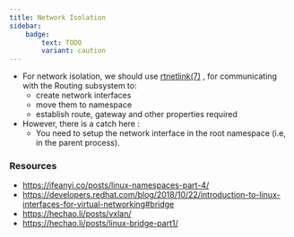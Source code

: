 ```yaml
---
title: Network Isolation
sidebar:
    badge:
        text: TODO
        variant: caution
---
```


- For network isolation, we should use [rtnetlink(7)](https://man7.org/linux/man-pages/man7/rtnetlink.7.html) , for communicating with the Routing subsystem to:
    - create network interfaces
    - move them to namespace
    - establish route, gateway and other properties required
- However, there is a catch here :
    - You need to setup the network interface in the root namespace (i.e, in the parent process).

### Resources

- https://ifeanyi.co/posts/linux-namespaces-part-4/
- https://developers.redhat.com/blog/2018/10/22/introduction-to-linux-interfaces-for-virtual-networking#bridge
- https://hechao.li/posts/vxlan/
- https://hechao.li/posts/linux-bridge-part1/